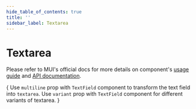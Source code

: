 ```yaml
---
hide_table_of_contents: true
title: ''
sidebar_label: Textarea
---
```




<h1 className='!m-0'>Textarea</h1>

<div className='template-bg-color' />

Please refer to MUI's official docs for more details on component's [usage guide](https://mui.com/material-ui/react-text-field/#multiline) and [API documentation](https://mui.com/material-ui/react-text-field/#api).

<Grid container spacing={6}>
  <Grid item xs={12}>
    <CardSnippet
      title='Variants'
      code={SourceCodeTextareaVariant}
    >
      {
        <Typography className='mbe-4'>
          Use <code>multiline</code> prop with <code>TextField</code> component to transform the text field into <code>textarea</code>. Use <code>variant</code> prop with <code>TextField</code> component for different variants of textarea.
        </Typography>
      }
      <TextareaVariant />
    </CardSnippet>
  </Grid>
</Grid>
